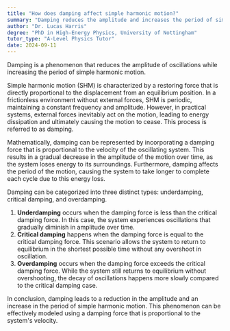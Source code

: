 ```yaml
---
title: "How does damping affect simple harmonic motion?"
summary: "Damping reduces the amplitude and increases the period of simple harmonic motion."
author: "Dr. Lucas Harris"
degree: "PhD in High-Energy Physics, University of Nottingham"
tutor_type: "A-Level Physics Tutor"
date: 2024-09-11
---
```


Damping is a phenomenon that reduces the amplitude of oscillations while increasing the period of simple harmonic motion.

Simple harmonic motion (SHM) is characterized by a restoring force that is directly proportional to the displacement from an equilibrium position. In a frictionless environment without external forces, SHM is periodic, maintaining a constant frequency and amplitude. However, in practical systems, external forces inevitably act on the motion, leading to energy dissipation and ultimately causing the motion to cease. This process is referred to as damping.

Mathematically, damping can be represented by incorporating a damping force that is proportional to the velocity of the oscillating system. This results in a gradual decrease in the amplitude of the motion over time, as the system loses energy to its surroundings. Furthermore, damping affects the period of the motion, causing the system to take longer to complete each cycle due to this energy loss.

Damping can be categorized into three distinct types: underdamping, critical damping, and overdamping. 

1. **Underdamping** occurs when the damping force is less than the critical damping force. In this case, the system experiences oscillations that gradually diminish in amplitude over time.
2. **Critical damping** happens when the damping force is equal to the critical damping force. This scenario allows the system to return to equilibrium in the shortest possible time without any overshoot in oscillation.
3. **Overdamping** occurs when the damping force exceeds the critical damping force. While the system still returns to equilibrium without overshooting, the decay of oscillations happens more slowly compared to the critical damping case.

In conclusion, damping leads to a reduction in the amplitude and an increase in the period of simple harmonic motion. This phenomenon can be effectively modeled using a damping force that is proportional to the system's velocity.
    